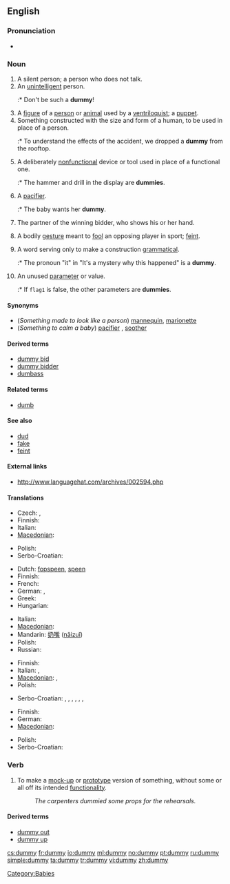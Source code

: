 ==English==

===Pronunciation===
* {{rhymes|ʌmi}}

===Noun===
{{en-noun|dummies}}

# A silent person; a person who does not talk.
# An [[unintelligent]] person.
#:* Don't be such a '''dummy'''!
# A [[figure]] of a [[person]] or [[animal]] used by a [[ventriloquist]]; a [[puppet]].
# Something constructed with the size and form of a human, to be used in place of a person.
#:* To understand the effects of the accident, we dropped a '''dummy''' from the rooftop.
# A deliberately [[nonfunctional]] device or tool used in place of a functional one.
#:* The hammer and drill in the display are '''dummies'''.
# {{context|Australia|NZ|British}} A [[pacifier]].
#:* The baby wants her '''dummy'''.
# {{bridge}} The partner of the winning bidder, who shows his or her hand.
# <!--Dialect?--> A bodily [[gesture]] meant to [[fool]] an opposing player in sport; [[feint]].
# {{linguistics}} A word serving only to make a construction [[grammatical]].
#:* The pronoun "it" in "It's a mystery why this happened" is a '''dummy'''.
# {{programming}} An unused [[parameter]] or value.
#:* If <code>flag1</code> is false, the other parameters are '''dummies'''.

====Synonyms====
* (''Something made to look like a person'') [[mannequin]], [[marionette]]
* (''Something to calm a baby'') [[pacifier]] {{italbrac|US}}, [[soother]] {{italbrac|Canada}}

====Derived terms====
* [[dummy bid]]
* [[dummy bidder]]
* [[dumbass]]

====Related terms====
* [[dumb]]

====See also====
* [[dud]]
* [[fake]]
* [[feint]]

====External links====
* http://www.languagehat.com/archives/002594.php

====Translations====
{{trans-top|something constructed with the size and form of a human}}
* Czech: {{t|cs|figurína|f}},  {{t|cs|panák|m}}
* Finnish: {{t-|fi|mallinukke}}
* Italian: {{t-|it|manichino|m}}
* [[Macedonian]]: {{t-|mk|кукла|f|tr=kúkla}}
{{trans-mid}}
* Polish: {{t+|pl|manekin|m}}
* Serbo-Croatian: {{tø|sh|maneken|xs=Serbo-Croatian}}
{{trans-bottom}}

{{trans-top|for a baby}}
* Dutch: [[fopspeen]], [[speen]] {{m}}
* Finnish: {{t+|fi|tutti}}
* French: {{t+|fr|suce}}
* German: {{t+|de|Schnuller|m}},  {{t|de|Beruhigungssauger|m}}
* Greek: {{t+|el|πιπίλα|f|tr=pipila}}
* Hungarian: {{t-|hu|cumi}}
{{trans-mid}}
* Italian: {{t+|it|ciuccio|m}}
* [[Macedonian]]: {{t|mk|цуцла|f|tr=cúcla}}
* Mandarin: [[奶嘴]] ([[nǎizuǐ]])
* Polish: {{t+|pl|smoczek|m}}
* Russian: {{t|ru|соска (пустышка)|f|tr=soska (pustyshka)}}
{{trans-bottom}}

{{trans-top|an unintelligent person}}
* Finnish: {{t+|fi|tollo}}
* Italian: {{t+|it|stupido|m}}, {{t+|it|it|m|alt=scemo}}
* [[Macedonian]]: {{t-|mk|глупак|m|tr=glúpak}},  {{t|mk|глупачка|f|tr=glúpačka}}
* Polish: {{t+|pl|głupek|m}}
{{trans-mid}}
* Serbo-Croatian: {{tø|sh|glupan|xs=Serbo-Croatian}},  {{tø|sh|budala|xs=Serbo-Croatian}},  {{tø|sh|blesan|xs=Serbo-Croatian}},  {{tø|sh|tupan|xs=Serbo-Croatian}},  {{tø|sh|tupavac|xs=Serbo-Croatian}},  {{tø|sh|blentavac|xs=Serbo-Croatian}},  {{tø|sh|blento|xs=Serbo-Croatian}}
{{trans-bottom}}

{{trans-top|nonfunctional device or tool used in place of a functional one}}
* Finnish: {{t+|fi|malli}}
* German: {{t+|de|Attrappe|f}}
* [[Macedonian]]: {{t|mk|макета|f|tr=makéta}}
{{trans-mid}}
* Polish: {{t-|pl|atrapa|f}}
* Serbo-Croatian: {{tø|sh|atrapa|xs=Serbo-Croatian}}
{{trans-bottom}}

===Verb===
{{en-verb|dummies|dummying|dummied}}

# To make a [[mock-up]] or [[prototype]] version of something, without some or all off its intended [[functionality]].
#: ''The carpenters dummied some props for the rehearsals.''

====Derived terms====
* [[dummy out]]
* [[dummy up]]

[[Category:Babies]]

[[cs:dummy]]
[[fr:dummy]]
[[io:dummy]]
[[ml:dummy]]
[[no:dummy]]
[[pt:dummy]]
[[ru:dummy]]
[[simple:dummy]]
[[ta:dummy]]
[[tr:dummy]]
[[vi:dummy]]
[[zh:dummy]]